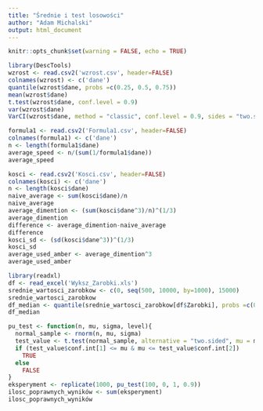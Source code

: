---
title: "Średnie i test losowości"
author: "Adam Michalski"
output: html_document
---

```{r setup, include=FALSE}
knitr::opts_chunk$set(warning = FALSE, echo = TRUE)
```

```{r}
library(DescTools)
wzrost <- read.csv2('wzrost.csv', header=FALSE)
colnames(wzrost) <- c('dane')
quantile(wzrost$dane, probs =c(0.25, 0.5, 0.75))
mean(wzrost$dane)
t.test(wzrost$dane, conf.level = 0.9)
var(wzrost$dane)
VarCI(wzrost$dane, method = "classic", conf.level = 0.9, sides = "two.sided")
```

```{r}
formula1 <- read.csv2('Formula1.csv', header=FALSE)
colnames(formula1) <- c('dane')
n <- length(formula1$dane)
average_speed <- n/(sum(1/formula1$dane))
average_speed
```

```{r}
kosci <- read.csv2('Kosci.csv', header=FALSE)
colnames(kosci) <- c('dane')
n <- length(kosci$dane)
naive_average <- sum(kosci$dane)/n
naive_average
average_dimention <- (sum(kosci$dane^3)/n)^(1/3)
average_dimention
difference <- average_dimention-naive_average
difference
kosci_sd <- (sd(kosci$dane^3))^(1/3)
kosci_sd
average_used_amber <- average_dimention^3
average_used_amber
```

```{r}
library(readxl)
df <- read_excel('Wyksz_Zarobki.xls')
srednie_wartosci_zarobkow <- c(0, seq(500, 10000, by=1000), 15000)
srednie_wartosci_zarobkow
df_median <- quantile(srednie_wartosci_zarobkow[df$Zarobki], probs =c(0.5))
df_median
```

```{r}
pu_test <- function(n, mu, sigma, level){
  normal_sample <- rnorm(n, mu, sigma)
  test_value <- t.test(normal_sample, alternative = "two.sided", mu = mu, conf.level = level)
  if (test_value$conf.int[1] <= mu & mu <= test_value$conf.int[2])
    TRUE
  else
    FALSE
}
eksperyment <- replicate(1000, pu_test(100, 0, 1, 0.9))
ilosc_poprawnych_wyników <- sum(eksperyment)
ilosc_poprawnych_wyników
```